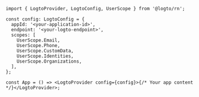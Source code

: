 ```tsx title="App.tsx"
import { LogtoProvider, LogtoConfig, UserScope } from '@logto/rn';

const config: LogtoConfig = {
  appId: '<your-application-id>',
  endpoint: '<your-logto-endpoint>',
  scopes: [
    UserScope.Email,
    UserScope.Phone,
    UserScope.CustomData,
    UserScope.Identities,
    UserScope.Organizations,
  ],
};

const App = () => <LogtoProvider config={config}>{/* Your app content */}</LogtoProvider>;
```
